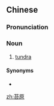 ==Chinese==
{{zh-forms}}

===Pronunciation===
{{zh-pron
|m=táiyuán
|c=toi4 jyun4
|cat=n
}}

===Noun===
{{zh-noun}}

# [[tundra]] {{gloss|flat treeless arctic region}}

====Synonyms====
* {{zh-l|凍原}}

[[zh:苔原]]